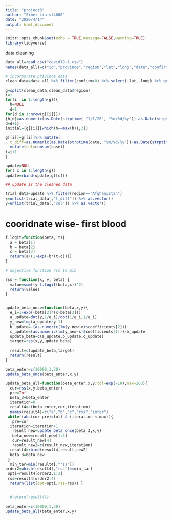 ```yaml
---
title: "project3"
author: "Sibei Liu sl4660"
date: "2020/4/14"
output: html_document
---
```


```r
knitr::opts_chunk$set(echo = TRUE,message=FALSE,warning=TRUE)
library(tidyverse)
```

data cleaning
```r
data_all=read_csv("covid19-1.csv") 
names(data_all)=c("id","province","region","lat","long","date","confirm","fatality") 

# incorporate privince data
clean_data=data_all %>% filter(confirm>0) %>% select(-lat,-long) %>% group_by(region,date) %>%summarise(case=sum(confirm)) 

g=split(clean_data,clean_data$region)
i=i
for(i  in 1:length(g)){
  h=NULL
  d=1
for(d in 1:nrow(g[[i]]))
{h[d]=as.numeric(as.Date(strptime( "1/1/20", "%m/%d/%y"))-as.Date(strptime(g[[i]][d,2], "%m/%d/%y")))
d=d+1}
initial=(g[[i]][which(h==max(h)),2])

g[[i]]=g[[i]]%>% mutate(
  t_diff=as.numeric(as.Date(strptime(date, "%m/%d/%y"))-as.Date(strptime(initial, "%m/%d/%y")))) %>% 
  mutate(cul=cumsum(case))
i=i+1
}

update=NULL
for( c in 1:length(g))
update=rbind(update,g[[c]])

## update is the cleaned data

trial_data=update %>% filter(region=="Afghanistan")
x=unlist(trial_data[,"t_diff"]) %>% as.vector() 
y=unlist(trial_data[,"cul"]) %>% as.vector() 

```

# cooridnate wise- first blood
```r

f.logit=function(beta, t){
  a = beta[1]
  b = beta[2]
  c = beta[3]
  return(a/(1+exp(-b*(t-c))))
}

# objective function rss to min

rss = function(x, y, beta) {
  value=sum((y-f.logit(beta,x))^2)
  return(value)
}


update_beta_once=function(beta,x,y){
  e_i=1+exp(-beta[2]*(x-beta[3]))
  a_update=dot(y,1/e_i)/dot(1/e_i,1/e_i)
  y_new=log(a_update/y-1)
  b_update=-(as.numeric(lm(y_new~x)$coefficients[2]))
  c_update=(as.numeric(lm(y_new~x)$coefficients[1]))/b_update
  update_beta=c(a_update,b_update,c_update)
  target=rss(x,y,update_beta)
  
  result=c(update_beta,target)
  return(result)
}

beta_enter=c(10000,1,30)
update_beta_once(beta_enter,x,y)
```



```r
update_beta_all=function(beta_enter,x,y,tol=exp(-10),max=200){
  cur=rss(x,y,beta_enter)
  pre=Inf
  beta_3=beta_enter
  iteration=0
  result4=c(beta_enter,cur,iteration)
  names(result4)=c("a","b","c","rss","inter")
 while((abs(cur-pre)>tol) & (iteration < max)){
   pre=cur
  iteration=iteration+1
   result_new=update_beta_once(beta_3,x,y)
   beta_new=result_new[1:3]
   cur=result_new[4]
   result_new2=c(result_new,iteration)
  result4=rbind(result4,result_new2)
  beta_3=beta_new
 }
  min_tar=min(result4[,"rss"])
order2=which(result4[,"rss"]==min_tar)
 opti=result4[order2,1:3]
 rss=result4[order2,4]
  return(list(opt=opti,rss=rss)) }


  #return(result4)}
  
beta_enter=c(10000,1,30)
update_beta_all(beta_enter,x,y)

```

